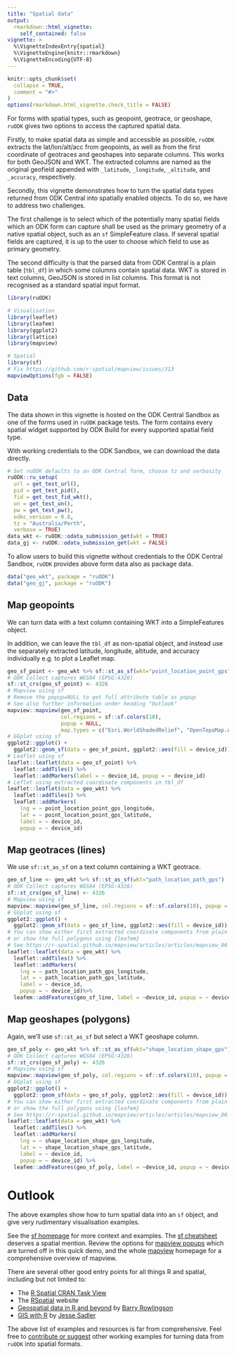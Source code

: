 ```yaml
---
title: "Spatial data"
output: 
  rmarkdown::html_vignette:
    self_contained: false
vignette: >
  %\VignetteIndexEntry{spatial}
  %\VignetteEngine{knitr::rmarkdown}
  %\VignetteEncoding{UTF-8}
---
```


```r
knitr::opts_chunk$set(
  collapse = TRUE,
  comment = "#>"
)
options(rmarkdown.html_vignette.check_title = FALSE)
```

For forms with spatial types, such as geopoint, geotrace, or geoshape, 
`ruODK` gives two options to access the captured spatial data.

Firstly, to make spatial data as simple and accessible as possible, 
`ruODK` extracts the lat/lon/alt/acc from geopoints, as well as from 
the first coordinate of geotraces and geoshapes into separate columns.
This works for both GeoJSON and WKT.
The extracted columns are named as the original geofield appended with 
`_latitude`, `_longitude`, `_altitude`, and `_accuracy`, respectively.

Secondly, this vignette demonstrates how to turn the spatial data types returned 
from ODK Central into spatially enabled objects. 
To do so, we have to address two challenges.

The first challenge is to select which of the potentially many spatial fields
which an ODK form can capture shall be used as the primary geometry of a native
spatial object, such as an `sf` SimpleFeature class.
If several spatial fields are captured, it is up to the user to choose which 
field to use as primary geometry.

The second difficulty is that the parsed data from ODK Central is a plain table 
(`tbl_df`) in which some columns contain spatial data. WKT is stored in text 
columns, GeoJSON is stored in list columns. This format is not recognised as a
standard spatial input format.

```r
library(ruODK)

# Visualisation
library(leaflet)
library(leafem)
library(ggplot2)
library(lattice)
library(mapview)

# Spatial
library(sf)
# Fix https://github.com/r-spatial/mapview/issues/313
mapviewOptions(fgb = FALSE)
```

## Data

The data shown in this vignette is hosted on the ODK Central Sandbox as one of 
the forms used in `ruODK` package tests. The form contains every spatial widget
supported by ODK Build for every supported spatial field type.

With working credentials to the ODK Sandbox, we can download the data directly.

```r
# Set ruODK defaults to an ODK Central form, choose tz and verbosity
ruODK::ru_setup(
  url = get_test_url(),
  pid = get_test_pid(),
  fid = get_test_fid_wkt(),
  un = get_test_un(), 
  pw = get_test_pw(),
  odkc_version = 0.8,
  tz = "Australia/Perth",
  verbose = TRUE)
data_wkt <- ruODK::odata_submission_get(wkt = TRUE)
data_gj <- ruODK::odata_submission_get(wkt = FALSE)
```

To allow users to build this vignette without credentials to the ODK Central 
Sandbox, `ruODK` provides above form data also as package data. 

```r
data("geo_wkt", package = "ruODK")
data("geo_gj", package = "ruODK")
```


## Map geopoints
We can turn data with a text column containing WKT into a SimpleFeatures object.

In addition, we can leave the `tbl_df` as non-spatial object, and instead 
use the separately extracted latitude, 
longitude, altitude, and accuracy individually e.g. to plot a Leaflet map.

<!--  
mapview's popup is temporarily broken:
  https://github.com/r-spatial/mapview/issues/312

We disable the popup with `popup = NULL` until the mapview fix hits CRAN.
-->

```r
geo_sf_point <- geo_wkt %>% sf::st_as_sf(wkt="point_location_point_gps")
# ODK Collect captures WGS84 (EPSG:4326)
sf::st_crs(geo_sf_point) <- 4326
# Mapview using sf
# Remove the popup=NULL to get full attribute table as popup
# See also further information under heading "Outlook"
mapview::mapview(geo_sf_point, 
                 col.regions = sf::sf.colors(10),
                 popup = NULL,
                 map.types = c("Esri.WorldShadedRelief", "OpenTopoMap.AU"))
# GGplot using sf
ggplot2::ggplot() + 
  ggplot2::geom_sf(data = geo_sf_point, ggplot2::aes(fill = device_id))
# Leaflet using sf
leaflet::leaflet(data = geo_sf_point) %>% 
  leaflet::addTiles() %>% 
  leaflet::addMarkers(label = ~ device_id, popup = ~ device_id)
# Leflet using extracted coordinate components in tbl_df
leaflet::leaflet(data = geo_wkt) %>% 
  leaflet::addTiles() %>% 
  leaflet::addMarkers(
    lng = ~ point_location_point_gps_longitude,
    lat = ~ point_location_point_gps_latitude,
    label = ~ device_id, 
    popup = ~ device_id)
```


## Map geotraces (lines)
We use `sf::st_as_sf` on a text column containing a WKT geotrace.

```r
geo_sf_line <- geo_wkt %>% sf::st_as_sf(wkt="path_location_path_gps")
# ODK Collect captures WGS84 (EPSG:4326)
sf::st_crs(geo_sf_line) <- 4326
# Mapview using sf
mapview::mapview(geo_sf_line, col.regions = sf::sf.colors(10), popup = NULL)
# GGplot using sf
ggplot2::ggplot() + 
  ggplot2::geom_sf(data = geo_sf_line, ggplot2::aes(fill = device_id))
# You can show either first extracted coordinate components from plain tbl_df
# or show the full polygons using {leafem}
# See https://r-spatial.github.io/mapview/articles/articles/mapview_06-add.html
leaflet::leaflet(data = geo_wkt) %>% 
  leaflet::addTiles() %>% 
  leaflet::addMarkers(
    lng = ~ path_location_path_gps_longitude,
    lat = ~ path_location_path_gps_latitude,
    label = ~ device_id, 
    popup = ~ device_id)%>% 
  leafem::addFeatures(geo_sf_line, label = ~device_id, popup = ~ device_id)
```

## Map geoshapes (polygons)
Again, we'll use `sf::st_as_sf` but select a WKT geoshape column.

```r
geo_sf_poly <- geo_wkt %>% sf::st_as_sf(wkt="shape_location_shape_gps")
# ODK Collect captures WGS84 (EPSG:4326)
sf::st_crs(geo_sf_poly) <- 4326
# Mapview using sf
mapview::mapview(geo_sf_poly, col.regions = sf::sf.colors(10), popup = NULL)
# GGplot using sf
ggplot2::ggplot() + 
  ggplot2::geom_sf(data = geo_sf_poly, ggplot2::aes(fill = device_id))
# You can show either first extracted coordinate components from plain tbl_df
# or show the full polygons using {leafem}
# See https://r-spatial.github.io/mapview/articles/articles/mapview_06-add.html
leaflet::leaflet(data = geo_wkt) %>% 
  leaflet::addTiles() %>% 
  leaflet::addMarkers(
    lng = ~ shape_location_shape_gps_longitude,
    lat = ~ shape_location_shape_gps_latitude,
    label = ~ device_id, 
    popup = ~ device_id) %>% 
  leafem::addFeatures(geo_sf_poly, label = ~device_id, popup = ~ device_id)
```

# Outlook
The above examples show how to turn spatial data into an `sf` object, and give
very rudimentary visualisation examples.

See the [sf homepage](https://r-spatial.github.io/sf/) for more
context and examples. 
The [sf cheatsheet](https://github.com/rstudio/cheatsheets/blob/master/sf.pdf) 
deserves a spatial mention.
Review the options for 
[mapview popups](https://r-spatial.github.io/mapview/articles/articles/mapview_04-popups.html) 
which are turned off in this quick demo, and the whole 
[mapview](https://r-spatial.github.io/mapview/index.html) homepage for a comprehensive
overview of mapview.

There are several other good entry points for all things R and spatial, 
including but not limited to:

* The [R Spatial CRAN Task View](https://cran.r-project.org/web/views/Spatial.html)
* The [RSpatial](https://rspatial.org/) website
* [Geospatial data in R and beyond](https://www.maths.lancs.ac.uk/~rowlings/Teaching/UseR2012/) 
  by [Barry Rowlingson](http://barry.rowlingson.com/)
* [GIS with R](https://www.jessesadler.com/post/gis-with-r-intro/) 
  by [Jesse Sadler](https://www.jessesadler.com/page/cv/)
  
The above list of examples and resources is far from comprehensive.
Feel free to [contribute or suggest](https://github.com/ropensci/ruODK/issues) 
other working examples for turning data from `ruODK` into spatial formats.
